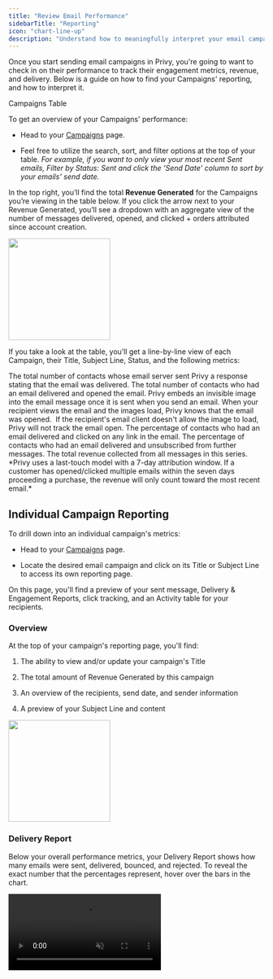 ```yaml
---
title: "Review Email Performance"
sidebarTitle: "Reporting"
icon: "chart-line-up"
description: "Understand how to meaningfully interpret your email campaign's results in Privy."
---
```


Once you start sending email campaigns in Privy, you're going to want to check in on their performance to track their engagement metrics, revenue, and delivery. Below is a guide on how to find your Campaigns' reporting, and how to interpret it.

Campaigns Table

To get an overview of your Campaigns' performance:

* Head to your [Campaigns](https://dashboard.privy.com/message-campaigns) page.

* Feel free to utilize the search, sort, and filter options at the top of your table. *For example, if you want to only view your most recent Sent emails, Filter by Status: Sent and click the 'Send Date' column to sort by your emails' send date.*

In the top right, you’ll find the total **Revenue Generated** for the Campaigns you’re viewing in the table below. If you click the arrow next to your Revenue Generated, you’ll see a dropdown with an aggregate view of the number of messages delivered, opened, and clicked + orders attributed since account creation.

<img height="200" src="/images/email-campaigns/campaigns-table-reporting.png" />

If you take a look at the table, you’ll get a line-by-line view of each Campaign, their Title, Subject Line, Status, and the following metrics:

<AccordionGroup>
  <Accordion title="Delivered" defaultOpen={false}>
    The total number of contacts whose email server sent Privy a response stating that the email was delivered.
  </Accordion>

  <Accordion title="Opened" defaultOpen={false}>
    The total number of contacts who had an email delivered and opened the email. Privy embeds an invisible image into the email message once it is sent when you send an email. When your recipient views the email and the images load, Privy knows that the email was opened.  If the recipient's email client doesn't allow the image to load, Privy will not track the email open.
  </Accordion>

  <Accordion title="Clicked" defaultOpen={false}>
    The percentage of contacts who had an email delivered and clicked on any link in the email.
  </Accordion>

  <Accordion title="Unsubscribed" defaultOpen={false}>
    The percentage of contacts who had an email delivered and unsubscribed from further messages.
  </Accordion>

  <Accordion title="Revenue" defaultOpen={false}>
    The total revenue collected from all messages in this series. *Privy uses a last-touch model with a 7-day attribution window. If a customer has opened/clicked multiple emails within the seven days proceeding a purchase, the revenue will only count toward the most recent email.* 
  </Accordion>
</AccordionGroup>

## Individual Campaign Reporting

To drill down into an individual campaign's metrics:

* Head to your [Campaigns](https://dashboard.privy.com/message-campaigns) page.

* Locate the desired email campaign and click on its Title or Subject Line to access its own reporting page.

On this page, you'll find a preview of your sent message, Delivery & Engagement Reports, click tracking, and an Activity table for your recipients.

### Overview

At the top of your campaign's reporting page, you'll find:

1. The ability to view and/or update your campaign's Title&#x20;

2. The total amount of Revenue Generated by this campaign

3. An overview of the recipients, send date, and sender information

4. A preview of your Subject Line and content

<img height="200" src="/images/email-campaigns/campaign-reporting-overview.png" />

### Delivery Report

Below your overall performance metrics, your Delivery Report shows how many emails were sent, delivered, bounced, and rejected. To reveal the exact number that the percentages represent, hover over the bars in the chart. 

<video autoPlay muted loop playsInline className="email-delivery-automations" src="/images/automations/automated-email-delivery.mp4" />

<AccordionGroup>
  <Accordion title="Sent" defaultOpen={false}>
    The number of contacts sent the email minus the rejected recipients. 
  </Accordion>

  <Accordion title="Delivered" defaultOpen={false}>
    The number of contacts which were sent the email and whose email server sent Privy a response stating that the email was delivered.
  </Accordion>

  <Accordion title="Bounced" defaultOpen={false}>
    The number of contacts which were sent the email and had the email bounce back. [Learn more about bounces here.](https://privy.mintlify.app/docs/learn/deliverability/hard-vs-soft-bounces)
  </Accordion>

  <Accordion title="Rejected" defaultOpen={false}>
    The number of contacts that met the email's segment criteria but were not sent the email because they had a malformed address or had previously unsubscribed, bounced, or marked an email as spam.
  </Accordion>
</AccordionGroup>

### Engagement Report

Your Engagement Report shows how recipients interacted with your email once they received it. This report has five metrics that can help you gauge the success of your email. To reveal the exact number that the percentages represent, hover over the bars in the chart. 

<video autoPlay muted loop playsInline className="automations-engagement" src="/images/automations/automated-email-engagement.mp4" />

<AccordionGroup>
  <Accordion title="Delivered" defaultOpen={false}>
    The number of contacts whose email server sent Privy a response stating that the email was delivered.
  </Accordion>

  <Accordion title="Opened" defaultOpen={false}>
    The number of contacts who had the email delivered and opened the email. Privy embeds an invisible image into the email message when you send it. When your recipient views the email and the images load, Privy knows that the email was opened.  If the recipient's email client doesn't allow the image to load, Privy will not track the email open. 
  </Accordion>

  <Accordion title="Clicked" defaultOpen={false}>
    The number of contacts who had the email delivered and clicked on any link in the email. 
  </Accordion>

  <Accordion title="Unsubscribed" defaultOpen={false}>
    The number of contacts who had the email delivered and clicked the unsubscribe link to be unsubscribed from all future messages.
  </Accordion>

  <Accordion title="Reported as Spam" defaultOpen={false}>
    The number of contacts that reported this email as spam. 
  </Accordion>
</AccordionGroup>

### Interactions

Below your Delivery & Engagement Reports, you'll find an Interactions table which tracks the number of times each link was clicked in your email:

<img height="200" src="/images/email-campaigns/interactions-table.png" />

### Activity

Below your Interactions table, you'll find an Activity table which shows all the recipients of your campaign. With the Activity table, you can:

1. Filter by activity (delivered, opened, clicked, ordered, unopened, bounced, unsubscribed, rejected, reported as spam).

2. Export as CSV. *By clicking this, you will be emailed a link to download your file.*

<img height="200" src="/images/email-campaigns/activity-table.png" />

To view more detailed information on a contact's activities, you can click on a recipient's email address directly in the table; this will open their contact profile in a separate tab.

<Warning>
  When exporting a CSV, the file will include all delivery and engagement activity from all recipients.&#x20;
</Warning>
